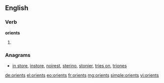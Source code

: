 ==English==

===Verb===
'''orients'''

# {{third-person singular of|orient}}

===Anagrams===
* [[in store#English|in store]], [[instore#English|instore]], [[noirest#English|noirest]], [[sterino#English|sterino]], [[stonier#English|stonier]], [[tries on#English|tries on]], [[triones#English|triones]]

[[de:orients]]
[[el:orients]]
[[eo:orients]]
[[fr:orients]]
[[mg:orients]]
[[simple:orients]]
[[vi:orients]]